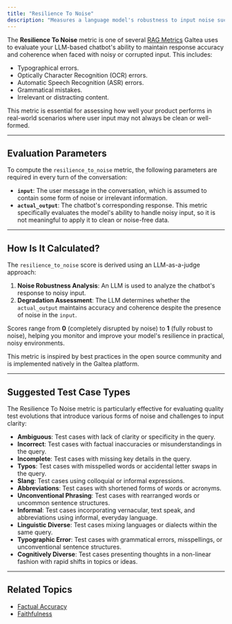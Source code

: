 ```yaml
---
title: "Resilience To Noise"
description: "Measures a language model's robustness to input noise such as typos, OCR/ASR errors, grammatical mistakes, and distracting content."
---
```


The **Resilience To Noise** metric is one of several [RAG Metrics](/concepts/metric) Galtea uses to evaluate your LLM-based chatbot's ability to maintain response accuracy and coherence when faced with noisy or corrupted input. This includes:

- Typographical errors.
- Optically Character Recognition (OCR) errors.
- Automatic Speech Recognition (ASR) errors.
- Grammatical mistakes. 
- Irrelevant or distracting content.

This metric is essential for assessing how well your product performs in real-world scenarios where user input may not always be clean or well-formed.

---

## Evaluation Parameters

To compute the `resilience_to_noise` metric, the following parameters are required in every turn of the conversation:

- **`input`**: The user message in the conversation, which is assumed to contain some form of noise or irrelevant information.
- **`actual_output`**: The chatbot's corresponding response. This metric specifically evaluates the model's ability to handle noisy input, so it is not meaningful to apply it to clean or noise-free data.

---

## How Is It Calculated?

The `resilience_to_noise` score is derived using an LLM-as-a-judge approach:

1. **Noise Robustness Analysis**: An LLM is used to analyze the chatbot's response to noisy input.
2. **Degradation Assessment**: The LLM determines whether the `actual_output` maintains accuracy and coherence despite the presence of noise in the `input`.


Scores range from **0** (completely disrupted by noise) to **1** (fully robust to noise), helping you monitor and improve your model's resilience in practical, noisy environments.

<Note>This metric is inspired by best practices in the open source community and is implemented natively in the Galtea platform.</Note>

---

## Suggested Test Case Types

The Resilience To Noise metric is particularly effective for evaluating quality test evolutions that introduce various forms of noise and challenges to input clarity:

- **Ambiguous**: Test cases with lack of clarity or specificity in the query.
- **Incorrect**: Test cases with factual inaccuracies or misunderstandings in the query.
- **Incomplete**: Test cases with missing key details in the query.
- **Typos**: Test cases with misspelled words or accidental letter swaps in the query.
- **Slang**: Test cases using colloquial or informal expressions.
- **Abbreviations**: Test cases with shortened forms of words or acronyms.
- **Unconventional Phrasing**: Test cases with rearranged words or uncommon sentence structures.
- **Informal**: Test cases incorporating vernacular, text speak, and abbreviations using informal, everyday language.
- **Linguistic Diverse**: Test cases mixing languages or dialects within the same query.
- **Typographic Error**: Test cases with grammatical errors, misspellings, or unconventional sentence structures.
- **Cognitively Diverse**: Test cases presenting thoughts in a non-linear fashion with rapid shifts in topics or ideas.

---

## Related Topics

- [Factual Accuracy](/concepts/metric/factual-accuracy)
- [Faithfulness](/concepts/metric/faithfulness)
